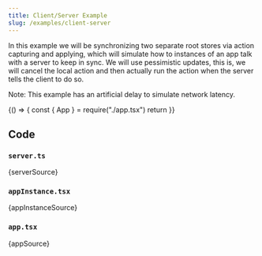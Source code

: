```yaml
---
title: Client/Server Example
slug: /examples/client-server
---
```




In this example we will be synchronizing two separate root stores via action capturing and applying, which will simulate how to instances of an app talk with a server to keep in sync. We will use pessimistic updates, this is, we will cancel the local action and then actually run the action when the server tells the client to do so.

Note: This example has an artificial delay to simulate network latency.

<BrowserOnly>
  {() => {
    const { App } = require("./app.tsx")
    return <App />
  }}
</BrowserOnly>

## Code

### `server.ts`

<CodeBlock className="language-ts" title="examples/clientServer/server.ts">
  {serverSource}
</CodeBlock>

### `appInstance.tsx`

<CodeBlock className="language-tsx" title="examples/clientServer/appInstance.tsx">
  {appInstanceSource}
</CodeBlock>

### `app.tsx`

<CodeBlock className="language-tsx" title="examples/clientServer/app.tsx">
  {appSource}
</CodeBlock>
